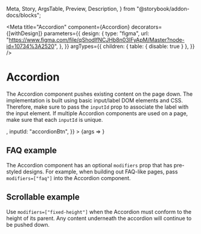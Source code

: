   Meta,
  Story,
  ArgsTable,
  Preview,
  Description,
} from "@storybook/addon-docs/blocks";

<Meta
  title="Accordion"
  component={Accordion}
  decorators={[withDesign]}
  parameters={{
    design: {
      type: "figma",
      url:
        "https://www.figma.com/file/qShodlfNCJHb8n03IFyApM/Master?node-id=10734%3A2520",
    },
  }}
  argTypes={{
    children: { table: { disable: true } },
  }}
/>

# Accordion

<Description of={Accordion} />

The Accordion component pushes existing content on the page down. The
implementation is built using basic input/label DOM elements and CSS.
Therefore, make sure to pass the `inputId` prop to associate the label with
the input element. If multiple Accordion components are used on a page, make
sure that each `inputId` is unique.

<Preview withToolbar>
  <Story
    name="Basic"
    args={{
      accordionLabel: "Click to expand",
      children: <ListStory {...ListStory.args} />,
      inputId: "accordionBtn",
    }}
  >
    {args => <Accordion {...args} />}
  </Story>
</Preview>

<ArgsTable story="Basic" />

## FAQ example

The Accordion component has an optional `modifiers` prop that has pre-styled
designs. For example, when building out FAQ-like pages, pass
`modifiers=["faq"]` into the Accordion component.

<Preview withToolbar>
  <Story story={stories.AccordionAsFAQSet} />
</Preview>

## Scrollable example

Use `modifiers=["fixed-height"]` when the Accordion must conform to the height of its parent.
Any content underneath the accordion will continue to be pushed down.

<Preview withToolbar>
  <Story story={stories.AccordionScroll} />
</Preview>
